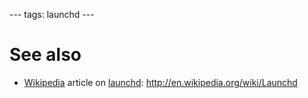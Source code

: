 ---
tags: launchd
---
= See also =

* [[Wikipedia]] article on [[launchd]]: http://en.wikipedia.org/wiki/Launchd

